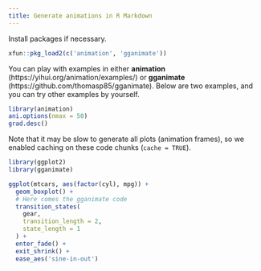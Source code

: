 ```yaml
---
title: Generate animations in R Markdown
---
```


Install packages if necessary.

```r
xfun::pkg_load2(c('animation', 'gganimate'))
```

You can play with examples in either **animation** (https://yihui.org/animation/examples/) or **gganimate** (https://github.com/thomasp85/gganimate). Below are two examples, and you can try other examples by yourself.

```r
library(animation)
ani.options(nmax = 50)
grad.desc()
```

Note that it may be slow to generate all plots (animation frames), so we enabled caching on these code chunks (`cache = TRUE`).

```r
library(ggplot2)
library(gganimate)

ggplot(mtcars, aes(factor(cyl), mpg)) + 
  geom_boxplot() + 
  # Here comes the gganimate code
  transition_states(
    gear,
    transition_length = 2,
    state_length = 1
  ) +
  enter_fade() + 
  exit_shrink() +
  ease_aes('sine-in-out')
```
